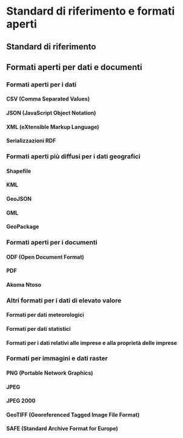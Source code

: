 # Standard di riferimento e formati aperti {#sec-allegato-b}

## Standard di riferimento {#standard-riferimento}

## Formati aperti per dati e documenti {#formati-aperti}

### Formati aperti per i dati {#formati-aperti-dati}

#### CSV (Comma Separated Values) {#csv}

#### JSON (JavaScript Object Notation) {#json}

#### XML (eXtensible Markup Language) {#xml}

#### Serializzazioni RDF {#rdf}

### Formati aperti più diffusi per i dati geografici {#formati-aperti-geografici}

#### Shapefile {#shapefile}

#### KML {#kml}

#### GeoJSON {#geojson}

#### GML {#gml}

#### GeoPackage {#geopackage}

### Formati aperti per i documenti {#formati-aperti-documenti}

#### ODF (Open Document Format) {#odf}

#### PDF {#pdf}

#### Akoma Ntoso {#akoma-ntoso}

### Altri formati per i dati di elevato valore {#altri-formati}

#### Formati per dati meteorologici {#formati-meteorologici}

#### Formati per dati statistici {#formati-statistici}

#### Formati per i dati relativi alle imprese e alla proprietà delle imprese {#formati-imprese}

### Formati per immagini e dati raster {#formati-immagini}

#### PNG (Portable Network Graphics) {#png}

#### JPEG {#jpeg}

#### JPEG 2000 {#jpeg2000}

#### GeoTIFF (Georeferenced Tagged Image File Format) {#geotiff}

#### SAFE (Standard Archive Format for Europe) {#safe}

